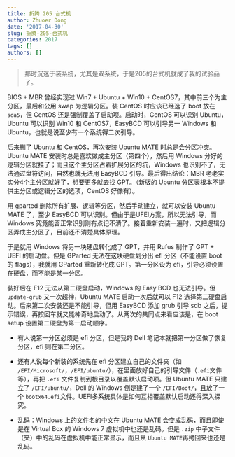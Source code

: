 ```yaml
---
title: 折腾 205 台式机
author: Zhuoer Dong
date: '2017-04-30'
slug: 折腾-205-台式机
categories: 2017
tags: []
authors: []
---
```


> 那时沉迷于装系统，尤其是双系统，于是205的台式机就成了我的试验品了。


BIOS + MBR 曾经实现过 Win7 + Ubuntu + Win10 + CentOS7，其中前三个为主分区，最后和公用 swap 为逻辑分区。装 CentOS 时应该已经选了 boot 放在 `sda5`，但 CentOS 还是强制覆盖了启动项。启动时，CentOS 可以识别 Ubuntu，Ubuntu 可以识别 Win10 和 CentOS7，EasyBCD 可以引导另一 Windows 和 Ubuntu，也就是说至少有一个系统得二次引导。

后来删了 Ubuntu 和 CentOS，再次安装 Ubuntu MATE 时总是会分区冲突。Ubuntu MATE 安装时总是喜欢做成主分区（第四个），然后用 Windows 分好的逻辑分区就挂了；而且这个主分区占着扩展分区的坑，Windows 也识别不了，无法通过盘符访问，自然也就无法用 EasyBCD 引导。最后得出结论：MBR 老老实实分4个主分区就好了，想要更多就去找 GPT。（新版的 Ubuntu 分区表根本不提供主分区或逻辑分区的选项，CentOS 好像有）。

用 gparted 删除所有扩展、逻辑等分区，然后手动建立，就可以安装 Ubuntu MATE 了，至少 EasyBCD 可以识别。但由于是UFEI方案，所以无法引导，而 Windows 究竟能否正常识别则有点记不清了。接着重新安装一遍时，又把逻辑分区弄成主分区了，目前还不清楚具体原理。 

于是就用 Windows 将另一块硬盘转化成了 GPT，并用 Rufus 制作了 GPT + UEFI 的启动盘。但是 GParted 无法在这块硬盘划分出 efi 分区（不能设置 boot 的 flags），我就用 GParted 重新转化成 GPT。第一分区设为 efi，引导必须设置在硬盘，而不能是某一分区。

装好后在 F12 无法从第二硬盘启动，Windows 的 Easy BCD 也无法引导。但 `update-grub` 又一次超神，Ubuntu MATE 启动一次后就可以 F12 选择第二硬盘启动。后来第二次安装还是不能引导，但用 EasyBCD 添加 grub 引导 sdb 之后，提示错误，再按回车就又能神奇地启动了。从两次的共同点来看应该是，在 boot setup 设置第二硬盘为第一启动顺序。

- 有人说第一分区必须是 efi 分区，但是我的 Dell 笔记本就把第一分区做了恢复分区，efi 则在第二分区。

- 还有人说每个新装的系统先在 efi 分区建立自己的文件夹（如 `/EFI/Microsoft/`，`/EFI/ubuntu/`），在里面放好自己的引导文件（`.efi`文件等），再把 `.efi` 文件复制到根目录以覆盖默认启动项。但 Ubuntu MATE 只建立了 `/EFI/ubuntu/`，Dell 的 Windows 倒是建了一个 `/EFI/Boot/`，且放了一个 `bootx64.efi`文件。UEFI多系统具体是如何互相覆盖默认启动还得深入探究。

- 乱码：Windows 上的文件名的中文在 Ubuntu MATE 会变成乱码，而且即使是在 Virtual Box 的 Windows 7 虚拟机中也还是乱码。但是 `.zip` 中子文件（夹）中的乱码在虚拟机中能正常显示，而且从 `Ubuntu MATE`再拷回来也还是乱码。




	
